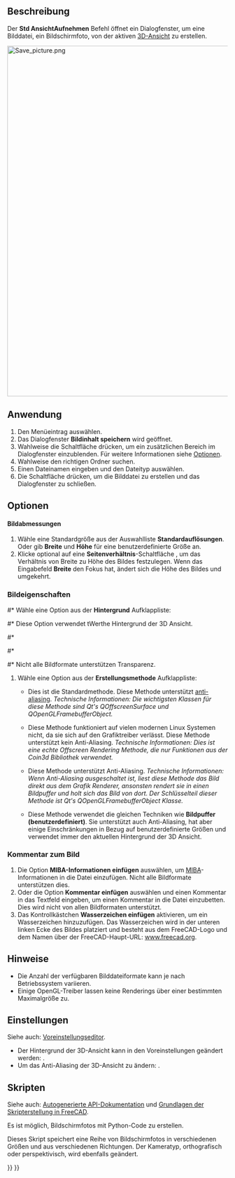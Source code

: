 <languages/>

{{Docnav/de
|[[Std_ViewLoadImage/de|AnsichtBildLaden]]
|[[Std_TextDocument/de|Textdokument]]
|[[Std_Tools_Menu/de|Std Menü Werkzeuge]]
|IconL=Std_ViewLoadImage.svg
|IconR=Std_TextDocument.svg
|IconC=Freecad.svg
}}

{{GuiCommand/de
|Name=Std ViewScreenShot
|Name/de=Std AnsichtAufnehmen
|MenuLocation=Werkzeuge → Bildinhalt speichern...
|Workbenches=Alle
|SeeAlso=[[Std_Print/de|Std Drucken]], [[Std_PrintPdf/de|Std PDF exportieren]], [[Macro_Copy3DViewToClipboard|Makro Copy3DViewToClipboard]], [[Macro_Screen_Wiki/de|Makro Screen Wiki]], [[Macro_Snip/de|Makro Snip]]
}}

<span id="Description"></span>
==Beschreibung==

Der '''Std AnsichtAufnehmen''' Befehl öffnet ein Dialogfenster, um eine Bilddatei, ein Bildschirmfoto, von der aktiven [[3D_view/de|3D-Ansicht]] zu erstellen.

[[Image:Save_picture.png|800px]]
{{Caption|Das Dialogfenster Bildinhalt speichern nach Drücken der Schaltfläche Erweitert}}

<span id="Usage"></span>
==Anwendung==

# Den Menüeintrag {{MenuCommand|Werkzeuge → [[Image:Std_ViewScreenShot.svg|16px]] Bild speichern...}} auswählen.
# Das Dialogfenster '''Bildinhalt speichern''' wird geöffnet.
# Wahlweise die Schaltfläche {{Button|Erweitert}} drücken, um ein zusätzlichen Bereich im Dialogfenster einzublenden. Für weitere Informationen siehe [[#Optionen|Optionen]].
# Wahlweise den richtigen Ordner suchen.
# Einen Dateinamen eingeben und den Dateityp auswählen.
# Die Schaltfläche {{Button|Speichern}} drücken, um die Bilddatei zu erstellen und das Dialogfenster zu schließen.

<span id="Options"></span>
==Optionen==

<span id="Image_Dimensions"></span>
==== Bildabmessungen ====

# Wähle eine Standardgröße aus der Auswahlliste '''Standardauflösungen'''. Oder gib '''Breite''' und '''Höhe''' für eine benutzerdefinierte Größe an.
# Klicke optional auf eine '''Seitenverhältnis'''-Schaltfläche , um das Verhältnis von Breite zu Höhe des Bildes festzulegen. Wenn das Eingabefeld '''Breite''' den Fokus hat, ändert sich die Höhe des Bildes und umgekehrt.

<span id="Image_Properties"></span>
===Bildeigenschaften===

#* Wähle eine Option aus der '''Hintergrund''' Aufklappliste:
#* {{Value|Aktuell}} Diese Option verwendet tWerthe Hintergrund der 3D Ansicht.
#* {{Value|Weiß}}
#* {{Value|Schwarz}}
#* {{Value|Durchsichtig}} Nicht alle Bildformate unterstützen Transparenz.
# Wähle eine Option aus der '''Erstellungsmethode''' Aufklappliste:
#* {{Value|Offscreen (Neu)}} Dies ist die Standardmethode. Diese Methode unterstützt [https://en.wikipedia.org/wiki/Multisample_anti-aliasing anti-aliasing]. ''Technische Informationen: Die wichtigsten Klassen für diese Methode sind Qt's QOffscreenSurface und QOpenGLFramebufferObject.''
#* {{Value|Offscreen (Alt)}} Diese Methode funktioniert auf vielen modernen Linux Systemen nicht, da sie sich auf den Grafiktreiber verlässt. Diese Methode unterstützt kein Anti-Aliasing. ''Technische Informationen: Dies ist eine echte Offscreen Rendering Methode, die nur Funktionen aus der Coin3d Bibliothek verwendet.''
#* {{Value|Bildpuffer (benutzerdefiniert)}} Diese Methode unterstützt Anti-Aliasing. ''Technische Informationen: Wenn Anti-Aliasing ausgeschaltet ist, liest diese Methode das Bild direkt aus dem Grafik Renderer, ansonsten rendert sie in einen Bildpuffer und holt sich das Bild von dort. Der Schlüsselteil dieser Methode ist Qt's QOpenGLFramebufferObject Klasse.''
#* {{Value|Bildpuffer (wie bestehend)}} Diese Methode verwendet die gleichen Techniken wie '''Bildpuffer (benutzerdefiniert)'''. Sie unterstützt auch Anti-Aliasing, hat aber einige Einschränkungen in Bezug auf benutzerdefinierte Größen und verwendet immer den aktuellen Hintergrund der 3D Ansicht.

<span id="Image_Comment"></span>
===Kommentar zum Bild===

# Die Option '''MIBA-Informationen einfügen''' auswählen, um [http://juergen-riegel.net/Miba/ MIBA]-Informationen in die Datei einzufügen. Nicht alle Bildformate unterstützen dies.
# Oder die  Option '''Kommentar einfügen''' auswählen und einen Kommentar in das Textfeld eingeben, um einen Kommentar in die Datei einzubetten. Dies wird nicht von allen Bildformaten unterstützt.
# Das Kontrollkästchen '''Wasserzeichen einfügen''' aktivieren, um ein Wasserzeichen hinzuzufügen. Das Wasserzeichen wird in der unteren linken Ecke des Bildes platziert und besteht aus dem FreeCAD-Logo und dem Namen über der FreeCAD-Haupt-URL: [https://www.freecad.org www.freecad.org].

<span id="Notes"></span>
==Hinweise==

* Die Anzahl der verfügbaren Bilddateiformate kann je nach Betriebssystem variieren.
* Einige OpenGL-Treiber lassen keine Renderings über einer bestimmten Maximalgröße zu.

<span id="Preferences"></span>
==Einstellungen==

Siehe auch: [[Preferences_Editor/de|Voreinstellungseditor]].

* Der Hintergrund der 3D-Ansicht kann in den Voreinstellungen geändert werden: {{MenuCommand|Bearbeiten → Einstellungen... → Anzeige → Farben → Hintergrundfarbe}}.
* Um das Anti-Aliasing der 3D-Ansicht zu ändern: {{MenuCommand|Bearbeiten → Einstellungen... → Anzeige → 3D-Viewer → Rendern → Kantenglättung}}.

<span id="Scripting"></span>
==Skripten==

Siehe auch: [https://freecad.github.io/SourceDoc/ Autogenerierte API-Dokumentation] und [[FreeCAD_Scripting_Basics/de|Grundlagen der Skripterstellung in FreeCAD]].

Es ist möglich, Bildschirmfotos mit Python-Code zu erstellen.

{{Code|code=
Gui.ActiveDocument.ActiveView.saveImage("D:/temp/test.png", 1656, 783, "Current")
}}

Dieses Skript speichert eine Reihe von Bildschirmfotos in verschiedenen Größen und aus verschiedenen Richtungen. Der Kameratyp, orthografisch oder perspektivisch, wird ebenfalls geändert.

{{Code|code=
import FreeCADGui as Gui
import Part

out_dir = "D:/temp/"
name = "Blade"
view = Gui.ActiveDocument.ActiveView

# Create images with different Views, Cameras and sizes
for p in ["PerspectiveCamera", "OrthographicCamera"]:
    Gui.SendMsgToActiveView(p)
    for f in ["ViewAxo", "ViewFront", "ViewTop"]:
        Gui.SendMsgToActiveView(f)
        for x, y in [[500, 500], [1000, 3000], [3000, 1000], [3000, 3000], [8000, 8000]]:
            view.saveImage(out_dir + name + "_" + p + "_" + f + "_" + str(x) + "_" + str(y) + ".jpg", x, y, "White")
            view.saveImage(out_dir + name + "_" + p + "_" + f + "_" + str(x) + "_" + str(y) + ".png", x, y, "Transparent")

# Close active document
App.closeDocument(App.ActiveDocument.Name)
}}


{{Docnav/de
|[[Std_ViewLoadImage/de|AnsichtBildLaden]]
|[[Std_TextDocument/de|Textdokument]]
|[[Std_Tools_Menu/de|Std Menü Werkzeuge]]
|IconL=Std_ViewLoadImage.svg
|IconR=Std_TextDocument.svg
|IconC=Freecad.svg
}}

{{Std_Base_navi{{#translation:}}}}
{{Userdocnavi{{#translation:}}}}